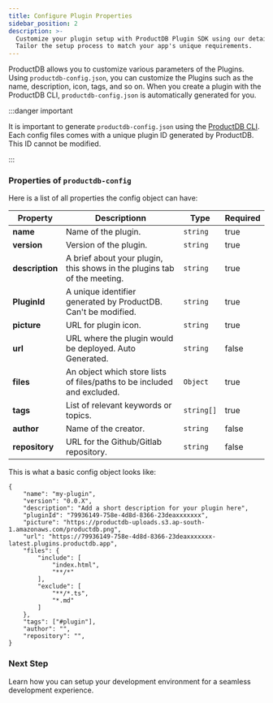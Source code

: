 ```yaml
---
title: Configure Plugin Properties
sidebar_position: 2
description: >-
  Customize your plugin setup with ProductDB Plugin SDK using our detailed guide.
  Tailor the setup process to match your app's unique requirements.
---
```


ProductDB allows you to customize various parameters of the Plugins. Using
`productdb-config.json`, you can customize the Plugins such as the name, description,
icon, tags, and so on. When you create a plugin with the ProductDB CLI,
`productdb-config.json` is automatically generated for you.

:::danger important

It is important to generate `productdb-config.json` using the
[ProductDB CLI](/cli/plugins). Each config files comes with a
unique plugin ID generated by ProductDB. This ID cannot be modified.

:::

### Properties of `productdb-config`

Here is a list of all properties the config object can have:

| **Property**    | **Description**n                                                         | **Type**   | **Required** |
| --------------- | ------------------------------------------------------------------------ | ---------- | ------------ |
| **name**        | Name of the plugin.                                                      | `string`   | true         |
| **version**     | Version of the plugin.                                                   | `string`   | true         |
| **description** | A brief about your plugin, this shows in the plugins tab of the meeting. | `string`   | true         |
| **PluginId**    | A unique identifier generated by ProductDB. Can't be modified.                | `string`   | true         |
| **picture**     | URL for plugin icon.                                                     | `string`   | true         |
| **url**         | URL where the plugin would be deployed. Auto Generated.                  | `string`   | false        |
| **files**       | An object which store lists of files/paths to be included and excluded.  | `Object`   | true         |
| **tags**        | List of relevant keywords or topics.                                     | `string[]` | true         |
| **author**      | Name of the creator.                                                     | `string`   | false        |
| **repository**  | URL for the Github/Gitlab repository.                                    | `string`   | false        |

[//]: # '| contentScript | Relative path to the file that uses MediaStreams API. | string | false |'

This is what a basic config object looks like:

```tsx
{
    "name": "my-plugin",
    "version": "0.0.X",
    "description": "Add a short description for your plugin here",
    "pluginId": "79936149-758e-4d8d-8366-23deaxxxxxxx",
    "picture": "https://productdb-uploads.s3.ap-south-1.amazonaws.com/productdb.png",
    "url": "https://79936149-758e-4d8d-8366-23deaxxxxxxx-latest.plugins.productdb.app",
    "files": {
        "include": [
            "index.html",
            "**/*"
        ],
        "exclude": [
            "**/*.ts",
            "*.md"
        ]
    },
    "tags": ["#plugin"],
    "author": "",
    "repository": "",
}
```

### Next Step

Learn how you can setup your development environment for a seamless development
experience.

<head>
  <title>Plugin SDK Configure Plugin Properties</title>
  <meta
    name="description"
    content="Customize your plugin setup with ProductDB Plugin SDK using our detailed guide. Tailor the setup process to match your app's unique requirements."
  />
</head>
